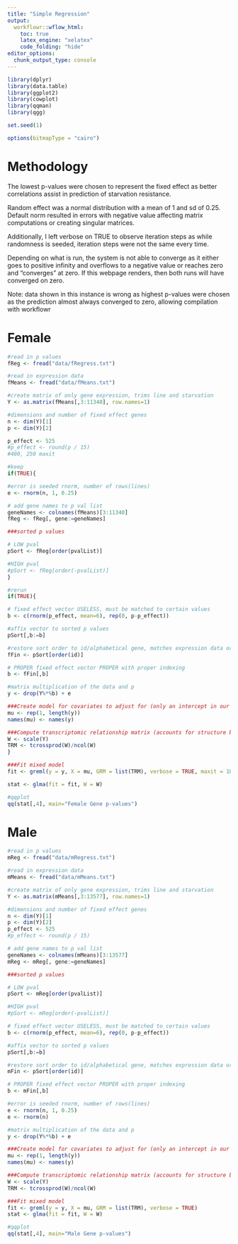 ```yaml
---
title: "Simple Regression"
output:
  workflowr::wflow_html:
    toc: true
    latex_engine: "xelatex"
    code_folding: "hide"
editor_options:
  chunk_output_type: console
---
```

  
```r
library(dplyr)
library(data.table)
library(ggplot2)
library(cowplot)
library(qqman)
library(qgg)

set.seed(1)

options(bitmapType = "cairo")

```

# Methodology

The lowest p-values were chosen to represent the fixed effect as better correlations assist in prediction of starvation resistance.

Random effect was a normal distribution with a mean of 1 and sd of 0.25. Default norm resulted in errors with negative value affecting matrix computations or creating singular matrices.

Additionally, I left verbose on TRUE to observe iteration steps as while randomness is seeded, iteration steps were not the same every time.


Depending on what is run, the system is not able to converge as it either goes to positive infinity and overflows to a negative value or reaches zero and "converges" at zero. If this webpage renders, then both runs will have converged on zero.

Note: data shown in this instance is wrong as highest p-values were chosen as the prediction almost always converged to zero, allowing compilation with workflowr 

# Female 

```r

#read in p values
fReg <- fread("data/fRegress.txt")

#read in expression data
fMeans <- fread("data/fMeans.txt")

#create matrix of only gene expression, trims line and starvation
Y <- as.matrix(fMeans[,3:11340], row.names=1)

#dimensions and number of fixed effect genes
n <- dim(Y)[1]
p <- dim(Y)[2]

p_effect <- 525
#p_effect <- round(p / 15)
#400, 250 maxit

#keep
if(TRUE){

#error is seeded rnorm, number of rows(lines)
e <- rnorm(n, 1, 0.25)

# add gene names to p val list
geneNames <- colnames(fMeans)[3:11340]
fReg <- fReg[, gene:=geneNames]

###sorted p values

# LOW pval
pSort <- fReg[order(pvalList)]

#HIGH pval
#pSort <- fReg[order(-pvalList)]
}

#rerun
if(TRUE){

# fixed effect vector USELESS, must be matched to certain values 
b <- c(rnorm(p_effect, mean=6), rep(0, p-p_effect))

#affix vector to sorted p values
pSort[,b:=b]

#restore sort order to id/alphabetical gene, matches expression data order
fFin <- pSort[order(id)]

# PROPER fixed effect vector PROPER with proper indexing
b <- fFin[,b]

#matrix multiplication of the data and p
y <- drop(Y%*%b) + e

###Create model for covariates to adjust for (only an intercept in our case)
mu <- rep(1, length(y))
names(mu) <- names(y)

###Compute transcriptomic relationship matrix (accounts for structure based on expression levels)
W <- scale(Y)
TRM <- tcrossprod(W)/ncol(W)
}

###Fit mixed model
fit <- greml(y = y, X = mu, GRM = list(TRM), verbose = TRUE, maxit = 100)

stat <- glma(fit = fit, W = W)

#qqplot
qq(stat[,4], main="Female Gene p-values")


```

# Male 

```r


#read in p values
mReg <- fread("data/mRegress.txt")

#read in expression data
mMeans <- fread("data/mMeans.txt")

#create matrix of only gene expression, trims line and starvation
Y <- as.matrix(mMeans[,3:13577], row.names=1)

#dimensions and number of fixed effect genes
n <- dim(Y)[1]
p <- dim(Y)[2]
p_effect <- 525
#p_effect <- round(p / 15)

# add gene names to p val list
geneNames <- colnames(mMeans)[3:13577]
mReg <- mReg[, gene:=geneNames]

###sorted p values

# LOW pval
pSort <- mReg[order(pvalList)]

#HIGH pval
#pSort <- mReg[order(-pvalList)]

# fixed effect vector USELESS, must be matched to certain values 
b <- c(rnorm(p_effect, mean=6), rep(0, p-p_effect))

#affix vector to sorted p values
pSort[,b:=b]

#restore sort order to id/alphabetical gene, matches expression data order
mFin <- pSort[order(id)]

# PROPER fixed effect vector PROPER with proper indexing
b <- mFin[,b]

#error is seeded rnorm, number of rows(lines)
e <- rnorm(n, 1, 0.25)
e <- rnorm(n)

#matrix multiplication of the data and p
y <- drop(Y%*%b) + e

###Create model for covariates to adjust for (only an intercept in our case)
mu <- rep(1, length(y))
names(mu) <- names(y)

###Compute transcriptomic relationship matrix (accounts for structure based on expression levels)
W <- scale(Y)
TRM <- tcrossprod(W)/ncol(W)

###Fit mixed model
fit <- greml(y = y, X = mu, GRM = list(TRM), verbose = TRUE)
stat <- glma(fit = fit, W = W)

#qqplot
qq(stat[,4], main="Male Gene p-values")

```






